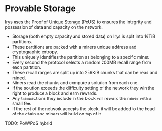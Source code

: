 # Provable Storage

Irys uses the Proof of Unique Storage (PoUS) to ensures the integrity and possession of data and capacity on the network.

- Storage (both empty capacity and stored data) on Irys is split into 16TiB partitions.
- These partitions are packed with a miners unique address and cryptographic entropy.
- This uniquely identifies the partition as belonging to a specific miner.
- Every second the protocol selects a random 200MB recall range from each partition.
- These recall ranges are split up into 256KiB chunks that can be read and mined.
- Miners read the chunks and compute a solution from each one.
- If the solution exceeds the difficulty setting of the network they win the right to produce a block and earn rewards.
- Any transactions they include in the block will reward the miner with a small fee.
- If the rest of the network accepts the block, it will be added to the head of the chain and miners will build on top of it.

TODO: PoW/PoS hybrid
